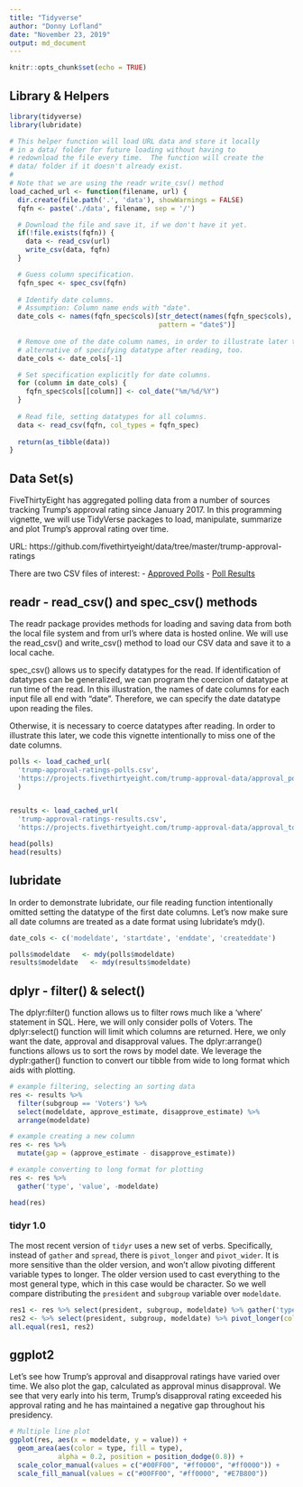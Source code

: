 ```yaml
---
title: "Tidyverse"
author: "Donny Lofland"
date: "November 23, 2019"
output: md_document
---
```


```r
knitr::opts_chunk$set(echo = TRUE)
```

## Library & Helpers

```r
library(tidyverse)
library(lubridate)

# This helper function will load URL data and store it locally 
# in a data/ folder for future loading without having to 
# redownload the file every time.  The function will create the
# data/ folder if it doesn't already exist.
# 
# Note that we are using the readr write_csv() method
load_cached_url <- function(filename, url) {
  dir.create(file.path('.', 'data'), showWarnings = FALSE)
  fqfn <- paste('./data', filename, sep = '/')

  # Download the file and save it, if we don't have it yet.  
  if(!file.exists(fqfn)) {
    data <- read_csv(url)
    write_csv(data, fqfn)
  }

  # Guess column specification.
  fqfn_spec <- spec_csv(fqfn)
  
  # Identify date columns.
  # Assumption: Column name ends with "date".
  date_cols <- names(fqfn_spec$cols)[str_detect(names(fqfn_spec$cols),
                                     pattern = "date$")]
  
  # Remove one of the date column names, in order to illustrate later the
  # alternative of specifying datatype after reading, too.
  date_cols <- date_cols[-1]

  # Set specification explicitly for date columns.
  for (column in date_cols) {
    fqfn_spec$cols[[column]] <- col_date("%m/%d/%Y")  
  }
  
  # Read file, setting datatypes for all columns.
  data <- read_csv(fqfn, col_types = fqfn_spec)
  
  return(as_tibble(data))
}
```

## Data Set(s)
FiveThirtyEight has aggregated polling data from a number of sources tracking Trump's approval rating since January 2017.  In this programming vignette, we will use TidyVerse packages to load, manipulate, summarize and plot Trump's approval rating over time. 

URL: https://github.com/fivethirtyeight/data/tree/master/trump-approval-ratings

There are two CSV files of interest:
- [Approved Polls](https://projects.fivethirtyeight.com/trump-approval-data/approval_polllist.csv)
- [Poll Results](https://projects.fivethirtyeight.com/trump-approval-data/approval_topline.csv)

## readr - read_csv() and spec_csv() methods
The readr package provides methods for loading and saving data from both the local file system and from url's where data is hosted online.  We will use the read_csv() and write_csv() method to load our CSV data and save it to a local cache.

spec_csv() allows us to specify datatypes for the read. If identification of datatypes can be generalized, we can program the coercion of datatype at run time of the read. In this illustration, the names of date columns for each input file all end with "date". Therefore, we can specify the date datatype upon reading the files.

Otherwise, it is necessary to coerce datatypes after reading. In order to illustrate this later, we code this vignette intentionally to miss one of the date columns.

```r

polls <- load_cached_url(
  'trump-approval-ratings-polls.csv', 
  'https://projects.fivethirtyeight.com/trump-approval-data/approval_polllist.csv'
  )


results <- load_cached_url(
  'trump-approval-ratings-results.csv',
  'https://projects.fivethirtyeight.com/trump-approval-data/approval_topline.csv')

head(polls)
head(results)
```

## lubridate

In order to demonstrate lubridate, our file reading function intentionally omitted setting the datatype of the first date columns. Let's now make sure all date columns are treated as a date format using lubridate's mdy(). 

```r
date_cols <- c('modeldate', 'startdate', 'enddate', 'createddate')

polls$modeldate   <- mdy(polls$modeldate)
results$modeldate   <- mdy(results$modeldate)
```

## dplyr - filter() & select()

The dplyr:filter() function allows us to filter rows much like a 'where' statement in SQL.  Here, we will only consider polls of Voters.  The dplyr:select() function will limit which columns are returned.  Here, we only want the date, approval and disapproval values.  The dplyr:arrange() functions allows us to sort the rows by model date.  We leverage the dyplr:gather() function to convert our tibble from wide to long format which aids with plotting.

```r
# example filtering, selecting an sorting data
res <- results %>%
  filter(subgroup == 'Voters') %>%
  select(modeldate, approve_estimate, disapprove_estimate) %>%
  arrange(modeldate)

# example creating a new column
res <- res %>%
  mutate(gap = (approve_estimate - disapprove_estimate))

# example converting to long format for plotting
res <- res %>% 
  gather('type', 'value', -modeldate) 

head(res)
```

### tidyr 1.0
The most recent version of `tidyr` uses a new set of verbs. Specifically,
instead of `gather` and `spread`, there is `pivot_longer` and `pivot_wider`.
It is more sensitive than the older version, and won't allow pivoting different
variable types to longer. The older version used to cast everything to the most
general type, which in this case would be character. So we well compare
distributing the `president` and `subgroup` variable over `modeldate`.

```r
res1 <- res %>% select(president, subgroup, modeldate) %>% gather('type', 'value', -modeldate)
res2 <- %>% select(president, subgroup, modeldate) %>% pivot_longer(cols = -modeldate, names_to = "type", values_to = "value")
all.equal(res1, res2)
```

## ggplot2

Let's see how Trump's approval and disapproval ratings have varied over time.  We also plot the gap, calculated as approval minus disapproval.  We see that very early into his term, Trump's disapproval rating exceeded his approval rating and he has maintained a negative gap throughout his presidency.  

```r
# Multiple line plot
ggplot(res, aes(x = modeldate, y = value)) + 
  geom_area(aes(color = type, fill = type), 
            alpha = 0.2, position = position_dodge(0.8)) +
  scale_color_manual(values = c("#00FF00", "#ff0000", "#ff0000")) +
  scale_fill_manual(values = c("#00FF00", "#ff0000", "#E7B800")) 
```

